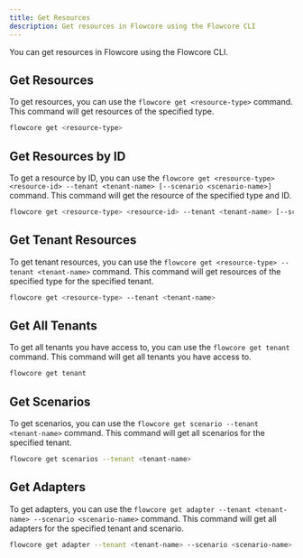 ```yaml
---
title: Get Resources
description: Get resources in Flowcore using the Flowcore CLI
---
```


You can get resources in Flowcore using the Flowcore CLI.

## Get Resources

To get resources, you can use the `flowcore get <resource-type>` command. This command will get resources of the specified type.

```sh
flowcore get <resource-type>
```

## Get Resources by ID

To get a resource by ID, you can use the `flowcore get <resource-type> <resource-id> --tenant <tenant-name> [--scenario <scenario-name>]` command. This command will get the resource of the specified type and ID.

```sh
flowcore get <resource-type> <resource-id> --tenant <tenant-name> [--scenario <scenario-name>]
```

## Get Tenant Resources

To get tenant resources, you can use the `flowcore get <resource-type> --tenant <tenant-name>` command. This command will get resources of the specified type for the specified tenant.

```sh
flowcore get <resource-type> --tenant <tenant-name>
```

## Get All Tenants

To get all tenants you have access to, you can use the `flowcore get tenant` command. This command will get all tenants you have access to.

```sh
flowcore get tenant
```

## Get Scenarios

To get scenarios, you can use the `flowcore get scenario --tenant <tenant-name>` command. This command will get all scenarios for the specified tenant.

```sh
flowcore get scenarios --tenant <tenant-name>
```

## Get Adapters

To get adapters, you can use the `flowcore get adapter --tenant <tenant-name> --scenario <scenario-name>` command. This command will get all adapters for the specified tenant and scenario.

```sh
flowcore get adapter --tenant <tenant-name> --scenario <scenario-name>
```
